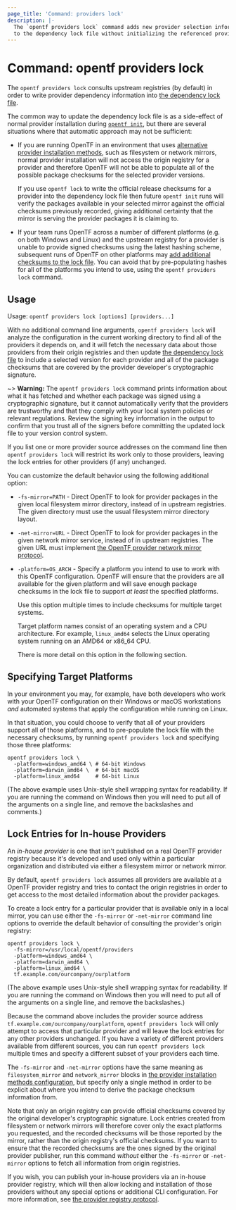 ```yaml
---
page_title: 'Command: providers lock'
description: |-
  The `opentf providers lock` command adds new provider selection information
  to the dependency lock file without initializing the referenced providers.
---
```


# Command: opentf providers lock

The `opentf providers lock` consults upstream registries (by default) in
order to write provider dependency information into
[the dependency lock file](/opentf/language/files/dependency-lock).

The common way to update the dependency lock file is as a side-effect of normal
provider installation during
[`opentf init`](/opentf/cli/commands/init), but there are several situations where that
automatic approach may not be sufficient:

* If you are running OpenTF in an environment that uses
  [alternative provider installation methods](/opentf/cli/config/config-file#provider-installation),
  such as filesystem or network mirrors, normal provider installation will not
  access the origin registry for a provider and therefore OpenTF will not
  be able to populate all of the possible package checksums for the selected
  provider versions.

  If you use `opentf lock` to write the official release checksums for a
  provider into the dependency lock file then future `opentf init` runs
  will verify the packages available in your selected mirror against the
  official checksums previously recorded, giving additional certainty that
  the mirror is serving the provider packages it is claiming to.

* If your team runs OpenTF across a number of different platforms (e.g.
  on both Windows and Linux) and the upstream registry for a provider is unable
  to provide signed checksums using the latest hashing scheme, subsequent runs
  of OpenTF on other platforms may
  [add additional checksums to the lock file](/opentf/language/files/dependency-lock#new-provider-package-checksums).
  You can avoid that by pre-populating hashes for all of the platforms you
  intend to use, using the `opentf providers lock` command.

## Usage

Usage: `opentf providers lock [options] [providers...]`

With no additional command line arguments, `opentf providers lock` will
analyze the configuration in the current working directory to find all of
the providers it depends on, and it will fetch the necessary data about those
providers from their origin registries and then update
[the dependency lock file](/opentf/language/files/dependency-lock) to
include a selected version for each provider and all of the package checksums
that are covered by the provider developer's cryptographic signature.

~> **Warning:** The `opentf providers lock` command prints information
about what it has fetched and whether each package was signed using a
cryptographic signature, but it cannot automatically verify that the
providers are trustworthy and that they comply with your local system
policies or relevant regulations. Review the signing key information
in the output to confirm that you trust all of the signers before committing
the updated lock file to your version control system.

If you list one or more provider source addresses on the command line then
`opentf providers lock` will restrict its work only to those providers,
leaving the lock entries for other providers (if any) unchanged.

You can customize the default behavior using the following additional option:

* `-fs-mirror=PATH` - Direct OpenTF to look for provider packages in the
  given local filesystem mirror directory, instead of in upstream registries.
  The given directory must use the usual filesystem mirror directory layout.

* `-net-mirror=URL` - Direct OpenTF to look for provider packages in the
  given network mirror service, instead of in upstream registries. The
  given URL must implement
  [the OpenTF provider network mirror protocol](/opentf/internals/provider-network-mirror-protocol).

* `-platform=OS_ARCH` - Specify a platform you intend to use to work with this
  OpenTF configuration. OpenTF will ensure that the providers are all
  available for the given platform and will save enough package checksums in
  the lock file to support _at least_ the specified platforms.

  Use this option multiple times to include checksums for multiple target
  systems.

  Target platform names consist of an operating system and a CPU
  architecture. For example, `linux_amd64` selects the Linux operating system
  running on an AMD64 or x86_64 CPU.

  There is more detail on this option in the following section.

## Specifying Target Platforms

In your environment you may, for example, have both developers who work with
your OpenTF configuration on their Windows or macOS workstations _and_
automated systems that apply the configuration while running on Linux.

In that situation, you could choose to verify that all of your providers support
all of those platforms, and to pre-populate the lock file with the necessary
checksums, by running `opentf providers lock` and specifying those three
platforms:

```
opentf providers lock \
  -platform=windows_amd64 \ # 64-bit Windows
  -platform=darwin_amd64 \  # 64-bit macOS
  -platform=linux_amd64     # 64-bit Linux
```

(The above example uses Unix-style shell wrapping syntax for readability. If
you are running the command on Windows then you will need to put all of the
arguments on a single line, and remove the backslashes and comments.)

## Lock Entries for In-house Providers

An _in-house provider_ is one that isn't published on a real OpenTF provider
registry because it's developed and used only within a particular organization and
distributed via either a filesystem mirror or network mirror.

By default, `opentf providers lock` assumes all providers are available
at a OpenTF provider registry and tries to contact the origin registries
in order to get access to the most detailed information about the provider
packages.

To create a lock entry for a particular provider that is available only in a
local mirror, you can use either the `-fs-mirror` or `-net-mirror` command
line options to override the default behavior of consulting the provider's
origin registry:

```
opentf providers lock \
  -fs-mirror=/usr/local/opentf/providers
  -platform=windows_amd64 \
  -platform=darwin_amd64 \
  -platform=linux_amd64 \
  tf.example.com/ourcompany/ourplatform
```

(The above example uses Unix-style shell wrapping syntax for readability. If
you are running the command on Windows then you will need to put all of the
arguments on a single line, and remove the backslashes.)

Because the command above includes the provider source address
`tf.example.com/ourcompany/ourplatform`, `opentf providers lock` will only
attempt to access that particular provider and will leave the lock entries
for any other providers unchanged. If you have a variety of different providers
available from different sources, you can run `opentf providers lock`
multiple times and specify a different subset of your providers each time.

The `-fs-mirror` and `-net-mirror` options have the same meaning as
`filesystem_mirror` and `network_mirror` blocks in
[the provider installation methods configuration](/opentf/cli/config/config-file#provider-installation),
but specify only a single method in order to be explicit about where you
intend to derive the package checksum information from.

Note that only an origin registry can provide official checksums covered by
the original developer's cryptographic signature. Lock entries created from
filesystem or network mirrors will therefore cover only the exact platforms
you requested, and the recorded checksums will be those reported by the
mirror, rather than the origin registry's official checksums. If you want
to ensure that the recorded checksums are the ones signed by the original
provider publisher, run this command _without_ either the `-fs-mirror` or
`-net-mirror` options to fetch all information from origin registries.

If you wish, you can publish your in-house providers via an in-house provider
registry, which will then allow locking and installation of those providers
without any special options or additional CLI configuration. For more
information, see
[the provider registry protocol](/opentf/internals/provider-registry-protocol).
